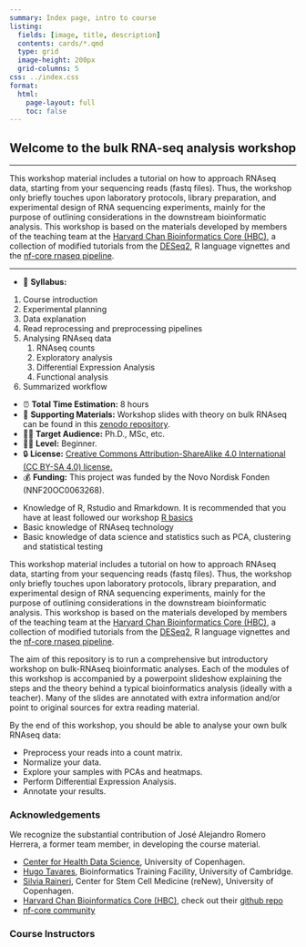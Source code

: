 ```yaml
---
summary: Index page, intro to course
listing:
  fields: [image, title, description]
  contents: cards/*.qmd
  type: grid
  image-height: 200px
  grid-columns: 5
css: ../index.css
format:
  html:
    page-layout: full
    toc: false
---
```


<!--
# Put above to hide navigation (left), toc (right) or footer (bottom)
hide: navigation, toc or footer

# You should hide the navigation if there are no subsections
# You should hide the Table of Contents if there are no important titles
-->

::: {.hero-banner}
# Welcome to the bulk RNA-seq analysis workshop
:::

<hr>

This workshop material includes a tutorial on how to approach RNAseq data, starting from your sequencing reads (fastq files). Thus, the workshop only briefly touches upon laboratory protocols, library preparation, and experimental design of RNA sequencing experiments, mainly for the purpose of outlining considerations in the downstream bioinformatic analysis. This workshop is based on the materials developed by members of the teaching team at the [Harvard Chan Bioinformatics Core (HBC)](http://bioinformatics.sph.harvard.edu/), a collection of modified tutorials from the [DESeq2](https://www.bioconductor.org/packages/devel/bioc/vignettes/DESeq2/inst/doc/DESeq2.html), R language vignettes and the [nf-core rnaseq pipeline](https://nf-co.re/rnaseq).

<hr>

:::{.callout-note title="Course Overview"}
- 📖 **Syllabus:**  

1.  Course introduction  
2.  Experimental planning   
3.  Data explanation    
4.  Read reprocessing and preprocessing pipelines   
5.  Analysing RNAseq data   
    1.  RNAseq counts   
    2.  Exploratory analysis    
    3.  Differential Expression Analysis    
    4.  Functional analysis 
6.  Summarized workflow  

- ⏰ **Total Time Estimation:** 8 hours
- 📁 **Supporting Materials:**  Workshop slides with theory on bulk RNAseq can be found in this [zenodo repository](https://zenodo.org/record/8046218).
- 👨‍💻 **Target Audience:** Ph.D., MSc, etc.
- 👩‍🎓 **Level:** Beginner.
- 🔒 **License:** [Creative Commons Attribution-ShareAlike 4.0 International (CC BY-SA 4.0) license.](https://creativecommons.org/licenses/by-sa/4.0/legalcode)  
- 💰 **Funding:** This project was funded by the Novo Nordisk Fonden (NNF20OC0063268).
:::

:::{.callout-warning title="Course Requirements"}
  
  - Knowledge of R, Rstudio and Rmarkdown. It is recommended that you have at least followed our workshop [R basics](https://github.com/Center-for-Health-Data-Science/FromExceltoR_2022)
  - Basic knowledge of RNAseq technology
  - Basic knowledge of data science and statistics such as PCA, clustering and statistical testing
:::

This workshop material includes a tutorial on how to approach RNAseq data, starting from your sequencing reads (fastq files). Thus, the workshop only briefly touches upon laboratory protocols, library preparation, and experimental design of RNA sequencing experiments, mainly for the purpose of outlining considerations in the downstream bioinformatic analysis. This workshop is based on the materials developed by members of the teaching team at the [Harvard Chan Bioinformatics Core (HBC)](http://bioinformatics.sph.harvard.edu/), a collection of modified tutorials from the [DESeq2](https://www.bioconductor.org/packages/devel/bioc/vignettes/DESeq2/inst/doc/DESeq2.html), R language vignettes and the [nf-core rnaseq pipeline](https://nf-co.re/rnaseq).

The aim of this repository is to run a comprehensive but introductory workshop on bulk-RNAseq bioinformatic analyses. Each of the modules of this workshop is accompanied by a powerpoint slideshow explaining the steps and the theory behind a typical bioinformatics analysis (ideally with a teacher). Many of the slides are annotated with extra information and/or point to original sources for extra reading material.

::: {.callout-tip title="Course Goals"}
By the end of this workshop, you should be able to analyse your own bulk RNAseq data:

  -   Preprocess your reads into a count matrix.
  -   Normalize your data.
  -   Explore your samples with PCAs and heatmaps.
  -   Perform Differential Expression Analysis.
  -   Annotate your results.
:::

### Acknowledgements

We recognize the substantial contribution of José Alejandro Romero Herrera, a former team member, in developing the course material.

- [Center for Health Data Science](https://heads.ku.dk/), University of Copenhagen.
- [Hugo Tavares](https://bioinfotraining.bio.cam.ac.uk/about), Bioinformatics Training Facility, University of Cambridge.
- [Silvia Raineri](https://renew.ku.dk/research/reseach-groups/serup-group/), Center for Stem Cell Medicine (reNew), University of Copenhagen.
- [Harvard Chan Bioinformatics Core (HBC)](http://bioinformatics.sph.harvard.edu/), check out their [github repo](https://github.com/hbctraining/DGE_workshop_salmon_online)
- [nf-core community](https://nf-co.re/)

### Course Instructors 

<!-- AUTHORS  Format: [author name](link to author page){ .md-button } 
<h4>Authors</h4>

[cards cols="6"(./develop/cards/cards.yaml)]
-->